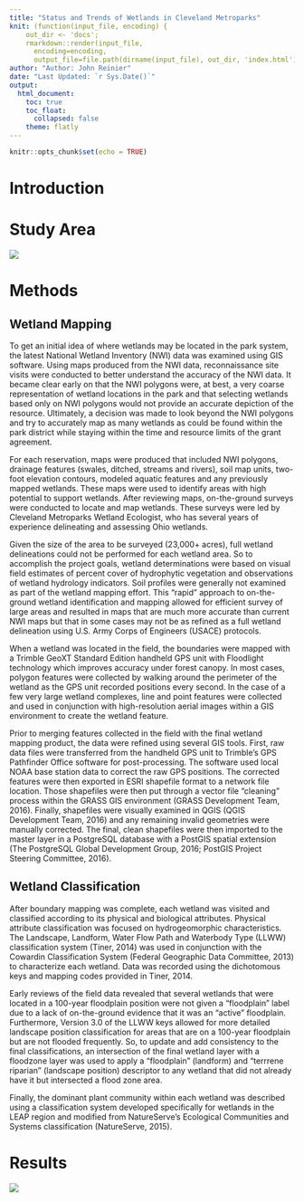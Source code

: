 ```yaml
---
title: "Status and Trends of Wetlands in Cleveland Metroparks"
knit: (function(input_file, encoding) {
    out_dir <- 'docs';
    rmarkdown::render(input_file,
      encoding=encoding,
      output_file=file.path(dirname(input_file), out_dir, 'index.html'))})
author: "Author: John Reinier"
date: "Last Updated: `r Sys.Date()`"
output: 
  html_document:
    toc: true
    toc_float:
      collapsed: false
    theme: flatly
---
```


```r
knitr::opts_chunk$set(echo = TRUE)
```

# Introduction


# Study Area

![](G:/NaturalResources/Reinier/Documents/Documents/Git/cm_plant_community_classification/study_area_map.png)

# Methods

## Wetland Mapping

To get an initial idea of where wetlands may be located in the park system, the latest National Wetland Inventory (NWI) data was examined using GIS software.  Using maps produced from the NWI data, reconnaissance site visits were conducted to better understand the accuracy of the NWI data.  It became clear early on that the NWI polygons were, at best, a very coarse representation of wetland locations in the park and that selecting wetlands based only on NWI polygons would not provide an accurate depiction of the resource.  Ultimately, a decision was made to look beyond the NWI polygons and try to accurately map as many wetlands as could be found within the park district while staying within the time and resource limits of the grant agreement.

For each reservation, maps were produced that included NWI polygons, drainage features (swales, ditched, streams and rivers), soil map units, two-foot elevation contours, modeled aquatic features and any previously mapped wetlands.  These maps were used to identify areas with high potential to support wetlands.  After reviewing maps, on-the-ground surveys were conducted to locate and map wetlands.  These surveys were led by Cleveland Metroparks Wetland Ecologist, who has several years of experience delineating and assessing Ohio wetlands.

Given the size of the area to be surveyed (23,000+ acres), full wetland delineations could not be performed for each wetland area.  So to accomplish the project goals, wetland determinations were based on visual field estimates of percent cover of hydrophytic vegetation and observations of wetland hydrology indicators.  Soil profiles were generally not examined as part of the wetland mapping effort.  This “rapid” approach to on-the-ground wetland identification and mapping allowed for efficient survey of large areas and resulted in maps that are much more accurate than current NWI maps but that in some cases may not be as refined as a full wetland delineation using U.S. Army Corps of Engineers (USACE) protocols.  

When a wetland was located in the field, the boundaries were mapped with a Trimble GeoXT Standard Edition handheld GPS unit with Floodlight technology which improves accuracy under forest canopy.  In most cases, polygon features were collected by walking around the perimeter of the wetland as the GPS unit recorded positions every second.  In the case of a few very large wetland complexes, line and point features were collected and used in conjunction with high-resolution aerial images within a GIS environment to create the wetland feature.

Prior to merging features collected in the field with the final wetland mapping product, the data were refined using several GIS tools.  First, raw data files were transferred from the handheld GPS unit to Trimble’s GPS Pathfinder Office software for post-processing.  The software used local NOAA base station data to correct the raw GPS positions.  The corrected features were then exported in ESRI shapefile format to a network file location.  Those shapefiles were then put through a vector file “cleaning” process within the GRASS GIS environment (GRASS Development Team, 2016).  Finally, shapefiles were visually examined in QGIS (QGIS Development Team, 2016) and any remaining invalid geometries were manually corrected.  The final, clean shapefiles were then imported to the master layer in a PostgreSQL database with a PostGIS spatial extension (The PostgreSQL Global Development Group, 2016; PostGIS Project Steering Committee, 2016).

## Wetland Classification

After boundary mapping was complete, each wetland was visited and classified according to its physical and biological attributes.  Physical attribute classification was focused on hydrogeomorphic characteristics.  The Landscape, Landform, Water Flow Path and Waterbody Type (LLWW) classification system (Tiner, 2014) was used in conjunction with the Cowardin Classification System (Federal Geographic Data Committee, 2013) to characterize each wetland.  Data was recorded using the dichotomous keys and mapping codes provided in Tiner, 2014.

Early reviews of the field data revealed that several wetlands that were located in a 100-year floodplain position were not given a “floodplain” label due to a lack of on-the-ground evidence that it was an “active” floodplain.  Furthermore, Version 3.0 of the LLWW keys allowed for more detailed landscape position classification for areas that are on a 100-year floodplain but are not flooded frequently.  So, to update and add consistency to the final classifications, an intersection of the final wetland layer with a floodzone layer was used to apply a “floodplain” (landform) and “terrrene riparian” (landscape position) descriptor to any wetland that did not already have it but intersected a flood zone area.    

Finally, the dominant plant community within each wetland was described using a classification system developed specifically for wetlands in the LEAP region and modified from NatureServe’s Ecological Communities and Systems classification (NatureServe, 2015).


# Results

![](G:/NaturalResources/Reinier/Documents/Documents/Git/cm_wetland_status_and_trends/oram_distribution_all_12-1-14.jpeg)



